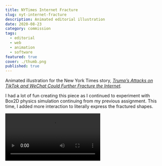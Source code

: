 ```yaml
---
title: NYTimes Internet Fracture
slug: nyt-internet-fracture
description: Animated editorial illustration
date: 2020-08-23
category: commission
tags:
  - editorial
  - web
  - animation
  - software
featured: true
cover: ./thumb.png
published: true
---
```



Animated illustration for the New York Times story, _[Trump’s Attacks on TikTok and WeChat Could Further Fracture the Internet](https://www.nytimes.com/2020/08/17/technology/trump-tiktok-wechat-ban.html)._

I had a lot of fun creating this piece as I continued to experiment with Box2D physics simulation continuing from my previous assignment. This time, I added more interaction to literally express the fractured shapes.

<Video src={vid1} />
